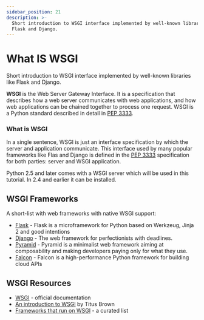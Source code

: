 ```yaml
---
sidebar_position: 21
description: >-
  Short introduction to WSGI interface implemented by well-known libraries like
  Flask and Django.
---
```


# What IS WSGI

<SubHeading>Short introduction to WSGI interface implemented by well-known libraries like Flask and Django.</SubHeading>

**WSGI** is the Web Server Gateway Interface. It is a specification that describes how a web server communicates with web applications, and how web applications can be chained together to process one request. WSGI is a Python standard described in detail in [PEP 3333](https://www.python.org/dev/peps/pep-3333/).

### What is WSGI

In a single sentence, WSGI is just an interface specification by which the server and application communicate. 
This interface used by many popular frameworks like Flas and Django is defined in the [PEP 3333](https://www.python.org/dev/peps/pep-3333) specification for both parties: server and WSGI application.

Python 2.5 and later comes with a WSGI server which will be used in this tutorial. In 2.4 and earlier it can be installed.

## WSGI Frameworks

A short-list with web frameworks with native WSGI support:

- [Flask](https://flask.palletsprojects.com/en/1.1.x/) - Flask is a microframework for Python based on Werkzeug, Jinja 2 and good intentions
- [Django](https://www.djangoproject.com/) - The web framework for perfectionists with deadlines.
- [Pyramid](http://www.pylonsproject.org/projects/pyramid/about) - Pyramid is a minimalist web framework aiming at composability and making developers paying only for what they use.
- [Falcon](http://www.pylonsproject.org/projects/pyramid/about) - Falcon is a high-performance Python framework for building cloud APIs

## WSGI Resources

- [WSGI](https://wsgi.readthedocs.io/en/latest/) - official documentation
- [An introduction to WSGI](http://ivory.idyll.org/articles/wsgi-intro/what-is-wsgi.html) by Titus Brown
- [Frameworks that run on WSGI](https://wsgi.readthedocs.io/en/latest/frameworks.html) - a curated list
